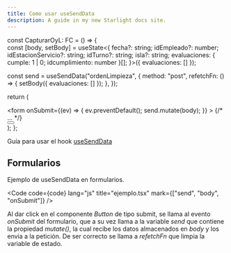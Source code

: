 ```yaml
---
title: Como usar useSendData
description: A guide in my new Starlight docs site.
---
```



const CapturarOyL: FC = () => {  
  const [body, setBody] = useState<{
    fecha?: string;
    idEmpleado?: number;
    idEstacionServicio?: string;
    idTurno?: string;
    isla?: string;
    evaluaciones: { cumple: 1 | 0; idcumplimiento: number }[];
  }>({ evaluaciones: [] });

  const send = useSendData("ordenLimpieza", {
    method: "post",
    refetchFn: () => {
      setBody({ evaluaciones: [] });
    },
  });

  return (
    <div className="w-full">
      <form
        onSubmit={(ev) => {
          ev.preventDefault();
          send.mutate(body);
        }}
      >
        {/* ... */}        
        <div className="mt-4">
          <Button
            buttonType="submit"
            text="Enviar"
            block
            isPending={send.isPending}
          />
        </div>
      </form>
    </div>
  );
};

Guía para usar el hook [useSendData](/hooks/use-send-data)

## Formularios

Ejemplo de useSendData en formularios.



<Code code={code} lang="js" title="ejemplo.tsx"  mark={["send", "body", "onSubmit"]} />

Al dar click en el componente _Button_ de tipo submit, se llama al evento _onSubmit_ del formulario, que a su vez llama a la variable _send_ que contiene la propiedad _mutate()_, la cual recibe los datos almacenados en _body_ y los envia a la petición. De ser correcto se llama a _refetchFn_ que limpia la variable de estado.



